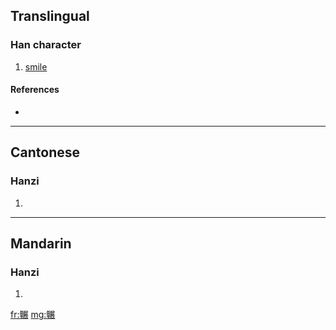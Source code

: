 {{also|囅}}
==Translingual==

===Han character===
{{Han char|rn=12|rad=八|as=16|sn=18|four=|canj=金十尸廿女 (CJSTV)}}

# [[smile]]

====References====
* {{Han ref|kx=0157.201|hdz=10254.030|uh=5181|ud=20865}}

----

==Cantonese==

===Hanzi===
{{yue-hanzi|jyut=|y=chin2|tra=囅}}

# {{defn|Cantonese}}

----

==Mandarin==

===Hanzi===
{{cmn-hanzi|tra=囅|pin=[[chǎn]] ([[chan3]])|wg=ch'an<sup>3</sup>}}

# {{defn|Mandarin}}

[[fr:冁]]
[[mg:冁]]